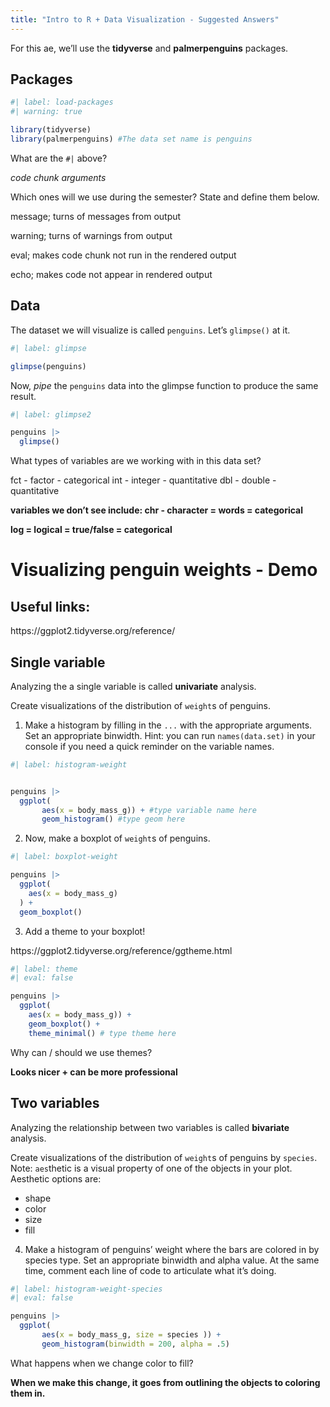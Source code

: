 ---
title: "Intro to R + Data Visualization - Suggested Answers"
---

For this ae, we'll use the **tidyverse** and **palmerpenguins** packages.

## Packages

```{r}
#| label: load-packages
#| warning: true 

library(tidyverse)
library(palmerpenguins) #The data set name is penguins
```

What are the `#|` above?

*code chunk arguments*

Which ones will we use during the semester? State and define them below.

message; turns of messages from output

warning; turns of warnings from output

eval; makes code chunk not run in the rendered output

echo; makes code not appear in rendered output

## Data

The dataset we will visualize is called `penguins`. Let's `glimpse()` at it.

```{r}
#| label: glimpse

glimpse(penguins)

```

Now, *pipe* the `penguins` data into the glimpse function to produce the same result.

```{r}
#| label: glimpse2

penguins |>
  glimpse()

```

What types of variables are we working with in this data set?

fct - factor - categorical int - integer - quantitative dbl - double - quantitative

**variables we don't see include: chr - character = words = categorical**

**log = logical = true/false = categorical**

# Visualizing penguin weights - Demo

## Useful links:

https://ggplot2.tidyverse.org/reference/

## Single variable

::: callout-note
Analyzing the a single variable is called **univariate** analysis.
:::

Create visualizations of the distribution of `weight`s of penguins.

1.  Make a histogram by filling in the `...` with the appropriate arguments. Set an appropriate binwidth. Hint: you can run `names(data.set)` in your console if you need a quick reminder on the variable names.

```{r}
#| label: histogram-weight


penguins |>
  ggplot( 
       aes(x = body_mass_g)) + #type variable name here
       geom_histogram() #type geom here

```

2.  Now, make a boxplot of `weight`s of penguins.

```{r}
#| label: boxplot-weight

penguins |>
  ggplot(
    aes(x = body_mass_g)
  ) + 
  geom_boxplot()

```

3.  Add a theme to your boxplot!

https://ggplot2.tidyverse.org/reference/ggtheme.html

```{r}
#| label: theme
#| eval: false

penguins |>
  ggplot(
    aes(x = body_mass_g)) + 
    geom_boxplot() + 
    theme_minimal() # type theme here

```

Why can / should we use themes?

**Looks nicer + can be more professional**

## Two variables

::: callout-note
Analyzing the relationship between two variables is called **bivariate** analysis.
:::

Create visualizations of the distribution of `weight`s of penguins by `species`. Note: `aes`thetic is a visual property of one of the objects in your plot. Aesthetic options are:

-   shape
-   color
-   size
-   fill

4.  Make a histogram of penguins' weight where the bars are colored in by species type. Set an appropriate binwidth and alpha value. At the same time, comment each line of code to articulate what it's doing.

```{r}
#| label: histogram-weight-species
#| eval: false

penguins |>
  ggplot( 
       aes(x = body_mass_g, size = species )) +
       geom_histogram(binwidth = 200, alpha = .5)

```

What happens when we change color to fill?

**When we make this change, it goes from outlining the objects to coloring them in.**
